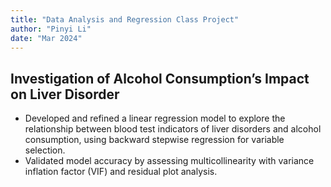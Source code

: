 ```yaml
---
title: "Data Analysis and Regression Class Project"
author: "Pinyi Li"
date: "Mar 2024"
---
```


## Investigation of Alcohol Consumption's Impact on Liver Disorder

-   Developed and refined a linear regression model to explore the relationship between blood test indicators of liver disorders and alcohol consumption, using backward stepwise regression for variable selection.
-   Validated model accuracy by assessing multicollinearity with variance inflation factor (VIF) and residual plot analysis.
